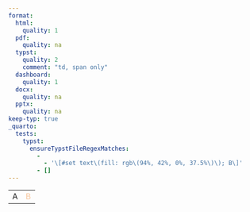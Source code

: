 ```yaml
---
format:
  html:
    quality: 1
  pdf:
    quality: na
  typst:
    quality: 2
    comment: "td, span only"
  dashboard:
    quality: 1
  docx:
    quality: na
  pptx:
    quality: na
keep-typ: true
_quarto:
  tests:
    typst:
      ensureTypstFileRegexMatches:
        -
          - '\[#set text\(fill: rgb\(94%, 42%, 0%, 37.5%\)\); B\]'
        - []
---
```


```{=html}
<table>
    <tr><td>A</td><td style="color: rgb(94%, 42%, 0%, 75%); opacity: 0.5">B</td></tr>
</table>
```

